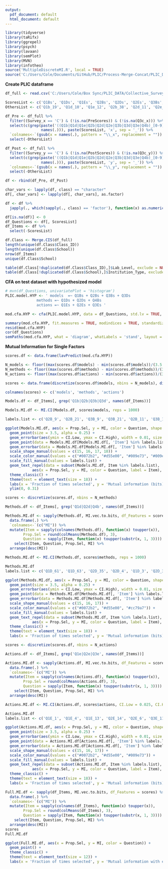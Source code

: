 ```yaml
---
output:
  pdf_document: default
  html_document: default
---
```

```r
library(tidyverse)
library(taRifx)
library(ggrepel)
library(psych)
library(lavaan)
library(semPlot)
library(MVN)
library(infotheo)
source('MultipleDiscreteMI.R', local = TRUE)
source('C:/Users/Cole/Documents/GitHub/PLIC/Process-Merge-Concat/PLIC_DataProcessing.R')
```

**Create PLIC dataframe**
```r
df_full <- read.csv('C:/Users/Cole/Box Sync/PLIC_DATA/Collective_Surveys/Complete/Complete_Concat.csv')

ScoresList <- c('Q1Bs', 'Q1Ds', 'Q1Es', 'Q2Bs', 'Q2Ds', 'Q2Es', 'Q3Bs', 'Q3Ds', 'Q3Es', 'Q4Bs')
OthersList <- c('Q1b_19', 'Q1d_10', 'Q1e_12', 'Q2b_38', 'Q2d_11', 'Q2e_11', 'Q3b_10', 'Q3d_29', 'Q3e_8', 'Q4b_11')

df_Pre <- df_full %>%
  filter((Survey_x == 'C') & (!is.na(PreScores)) & (!is.na(Q3c_x))) %>%
  select(c(grep(paste('((Q1b|Q1d|Q1e|Q2b|Q2d|Q2e|Q3b|Q3d|Q3e|Q4b)_[0-9]*)', 'x', sep = '_'),
                names(.))), paste(ScoresList, 'x', sep = '_')) %>%
  `colnames<-`(gsub(x = names(.), pattern = "\\_x", replacement = "")) %>%
  select(-OthersList)

df_Post <- df_full %>%
  filter((Survey_y == 'C') & (!is.na(PostScores)) & (!is.na(Q3c_y))) %>%
  select(c(grep(paste('((Q1b|Q1d|Q1e|Q2b|Q2d|Q2e|Q3b|Q3d|Q3e|Q4b)_[0-9]*)', 'y', sep = '_'),
                names(.))), paste(ScoresList, 'y', sep = '_')) %>%
  `colnames<-`(gsub(x = names(.), pattern = "\\_y", replacement = "")) %>%
  select(-OthersList)

df <- rbind(df_Pre, df_Post)

char_vars <- lapply(df, class) == "character"
df[, char_vars] <- lapply(df[, char_vars], as.factor)

df <- df %>%
  japply(., which(sapply(., class) == 'factor'), function(x) as.numeric(levels(x))[x])

df[is.na(df)] <- 0
df_Questions <- df[, ScoresList]
df_Items <- df %>%
  select(-ScoresList)

df.Class <- Merge.CIS(df_full)
length(unique(df.Class$Class_ID))
length(unique(df.Class$School))
nrow(df_Items)
unique(df.Class$School)

table(df.Class[!duplicated(df.Class$Class_ID),]$Lab_Level, exclude = NULL)
table(df.Class[!duplicated(df.Class$School),]$Institution_Type, exclude = NULL)
```

**CFA on test dataset with hypothesized model**
```r
# mvn(df_Questions, univariatePlot = 'histogram')
PLIC.model.HYP <- ' models  =~ Q1Bs + Q2Bs + Q3Bs + Q3Ds
              methods =~ Q1Ds + Q2Ds + Q4Bs
              actions =~ Q1Es + Q2Es + Q3Es '

mod.cfa.HYP <- cfa(PLIC.model.HYP, data = df_Questions, std.lv = TRUE, estimator = 'ML')

summary(mod.cfa.HYP, fit.measures = TRUE, modindices = TRUE, standardized = TRUE)
resid(mod.cfa.HYP)
cor(df_Questions)
semPaths(mod.cfa.HYP, what = 'diagram', whatLabels = 'stand', layout = 'tree2', residuals = FALSE, nCharNodes = 10, edge.color = 'black', edge.label.cex = 2, curve = 2, label.scale = FALSE, nodeLabels = c('Q1B', 'Q2B', 'Q3B', 'Q3D', 'Q1D', 'Q2D', 'Q4B', 'Q1E', 'Q2E', 'Q3E', 'Evaluate\nModels', 'Evaluate\nMethods', 'Suggest\nFollow-ups'), rotation = 2, sizeMan = 8, sizeLat = 18, width = 4, height = 5, filetype = 'png', mar = c(1, 6, 1, 2))
```

**Mutual Information for Single Factors**
```r
scores.df <- data.frame(lavPredict(mod.cfa.HYP))

N_models <- floor((max(scores.df$models) - min(scores.df$models))/(3.5 * sd(scores.df$models)/(nrow(scores.df)^(1/3))))
N_methods <- floor((max(scores.df$methods) - min(scores.df$methods))/(3.5 * sd(scores.df$methods)/(nrow(scores.df)^(1/3))))
N_actions <- floor((max(scores.df$actions) - min(scores.df$actions))/(3.5 * sd(scores.df$actions)/(nrow(scores.df)^(1/3))))

scores <- data.frame(discretize(scores.df$models, nbins = N_models), discretize(scores.df$methods, nbins = N_methods), discretize(scores.df$actions, nbins = N_actions))

colnames(scores) <- c('models', 'methods', 'actions')

Models.df <- df_Items[, grep('Q1b|Q2b|Q3b|Q3d', names(df_Items))]

Models.MI.df <- MI.CI(Models.df, scores$models, reps = 1000)

labels.list <- c('Q2B_9', 'Q2B_21', 'Q3B_9', 'Q3B_21', 'Q2B_11', 'Q3B_11', 'Q2B_8', 'Q3B_23')

ggplot(Models.MI.df, aes(x = Prop.Sel, y = MI, color = Question, shape = Question)) +
  geom_point(size = 3.5, alpha = 0.25) +
  geom_errorbar(aes(ymin = CI.Low, ymax = CI.High), width = 0.01, size = 1, alpha = 0.25) +
  geom_point(data = Models.MI.df[Models.MI.df[, 'Item'] %in% labels.list,], aes(x = Prop.Sel, y = MI, color = Question), size = 3.5) +
  geom_errorbar(data = Models.MI.df[Models.MI.df[, 'Item'] %in% labels.list,], aes(ymin = CI.Low, ymax = CI.High), width = 0.01, size = 0.8, alpha = 1) +
  scale_shape_manual(values = c(15, 16, 17, 18)) +
  scale_color_manual(values = c("#0072b2", "#d55e00", "#009e73", "#009e73")) +
  scale_fill_manual(values = labels.list) +
  geom_text_repel(data = subset(Models.MI.df, Item %in% labels.list),
            aes(x = Prop.Sel, y = MI, color = Question, label = Item), nudge_x = 0.02, nudge_y = 0.03, size = 6) +
  theme_classic() +
  theme(text = element_text(size = 18)) +
  labs(x = 'Fraction of times selected', y = 'Mutual information (bits)') +
  ylim(0, 0.31)
```

```r
scores <- discretize(scores.df, nbins = N_methods)

Methods.df <- df_Items[, grep('Q1d|Q2d|Q4b', names(df_Items))]

Methods.MI.df <- sapply(Methods.df, MI.vec.to.bits, df_Features = scores$methods) %>%
  data.frame(.) %>%
  `colnames<-`(c("MI")) %>%
  mutate(Item = sapply(colnames(Methods.df), function(x) toupper(x)),
        Prop.Sel = round(colMeans(Methods.df), 3),
        Question = sapply(Item, function(x) toupper(substr(x, 1, 3)))) %>%
    select(Item, Question, Prop.Sel, MI) %>%
  arrange(desc(MI))

Methods.MI.df <- MI.CI(Methods.df, scores$methods, reps = 1000)

Methods.MI.df
labels.list <- c('Q1D_61', 'Q1D_63', 'Q2D_35', 'Q2D_4', 'Q1D_3', 'Q2D_33', 'Q4B_4')

ggplot(Methods.MI.df, aes(x = Prop.Sel, y = MI, color = Question, shape = Question)) +
  geom_point(size = 3.5, alpha = 0.25) +
  geom_errorbar(aes(ymin = CI.Low, ymax = CI.High), width = 0.01, size = 1, alpha = 0.25) +
  geom_point(data = Methods.MI.df[Methods.MI.df[, 'Item'] %in% labels.list,], aes(x = Prop.Sel, y = MI, color = Question), size = 3.5) +
  geom_errorbar(data = Methods.MI.df[Methods.MI.df[, 'Item'] %in% labels.list,], aes(ymin = CI.Low, ymax = CI.High), width = 0.01, size = 0.8, alpha = 1) +
  scale_shape_manual(values = c(15, 16, 17)) +
  scale_color_manual(values = c("#0072b2", "#d55e00", "#cc79a7")) +
  scale_fill_manual(values = labels.list) +
  geom_text_repel(data = subset(Methods.MI.df, Item %in% labels.list),
            aes(x = Prop.Sel, y = MI, color = Question, label = Item), nudge_x = 0.02, nudge_y = 0.06, size = 6) +
  theme_classic() +
  theme(text = element_text(size = 18)) +
  labs(x = 'Fraction of times selected', y = 'Mutual information (bits)')
```

```r
scores <- discretize(scores.df, nbins = N_actions)

Actions.df <- df_Items[, grep('Q1e|Q2e|Q3e', names(df_Items))]

Actions.MI.df <- sapply(Actions.df, MI.vec.to.bits, df_Features = scores$actions) %>%
  data.frame(.) %>%
  `colnames<-`(c("MI")) %>%
  mutate(Item = sapply(colnames(Actions.df), function(x) toupper(x)),
        Prop.Sel = round(colMeans(Actions.df), 3),
        Question = sapply(Item, function(x) toupper(substr(x, 1, 3)))) %>%
    select(Item, Question, Prop.Sel, MI) %>%
  arrange(desc(MI))

Actions.MI.df <- MI.CI(Actions.df, scores$actions, CI.Low = 0.025, CI.High = 0.975)

Actions.MI.df
labels.list <- c('Q1E_1', 'Q1E_4', 'Q1E_13', 'Q2E_14', 'Q2E_6', 'Q3E_11', 'Q3E_13', 'Q3E_20')

ggplot(Actions.MI.df, aes(x = Prop.Sel, y = MI, color = Question, shape = Question)) +
  geom_point(size = 3.5, alpha = 0.25) +
  geom_errorbar(aes(ymin = CI.Low, ymax = CI.High), width = 0.01, size = 1, alpha = 0.25) +
  geom_point(data = Actions.MI.df[Actions.MI.df[, 'Item'] %in% labels.list,], aes(x = Prop.Sel, y = MI, color = Question), size = 3.5) +
  geom_errorbar(data = Actions.MI.df[Actions.MI.df[, 'Item'] %in% labels.list,], aes(ymin = CI.Low, ymax = CI.High), width = 0.01, size = 0.8, alpha = 1) +
  scale_shape_manual(values = c(15, 16, 17)) +
  scale_color_manual(values = c("#0072b2", "#d55e00", "#009e73")) +
  scale_fill_manual(values = labels.list) +
  geom_text_repel(data = subset(Actions.MI.df, Item %in% labels.list),
            aes(x = Prop.Sel, y = MI, color = Question, label = Item), nudge_x = 0.04, nudge_y = 0.01, size = 6) +
  theme_classic() +
  theme(text = element_text(size = 18)) +
  labs(x = 'Fraction of times selected', y = 'Mutual information (bits)')
```

```r
Full.MI.df <- sapply(df_Items, MI.vec.to.bits, df_Features = scores) %>%
  data.frame(.) %>%
  `colnames<-`(c("MI")) %>%
  mutate(Item = sapply(colnames(df_Items), function(x) toupper(x)),
        Prop.Sel = round(colMeans(df_Items), 3),
        Question = sapply(Item, function(x) toupper(substr(x, 1, 3)))) %>%
    select(Item, Question, Prop.Sel, MI) %>%
  arrange(desc(MI))
scores
Full.MI.df

ggplot(Full.MI.df, aes(x = Prop.Sel, y = MI, color = Question)) +
  geom_point() +
  theme_classic() +
  theme(text = element_text(size = 12)) +
  labs(x = 'Fraction of times selected', y = 'Mutual information with evaluating models scale (bits)')
```

